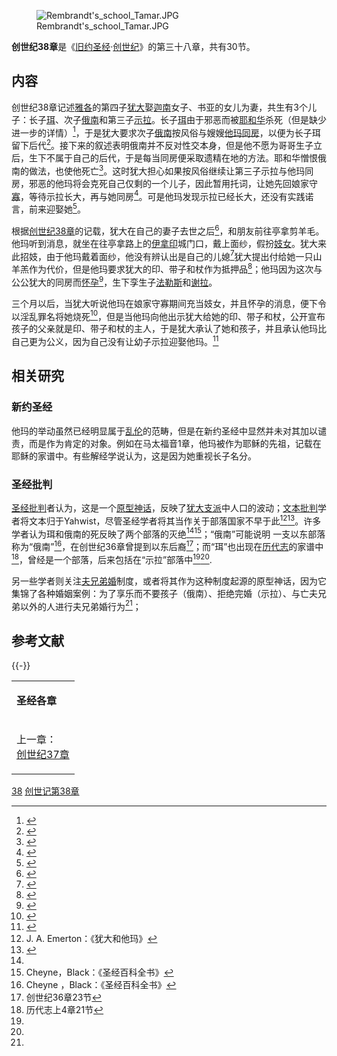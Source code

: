 [[Image:Rembrandt's_school_Tamar.JPG|thumb]]

'''创世纪38章'''是《[[旧约圣经|旧约圣经]]·[[创世纪|创世纪]]》的第三十八章，共有30节。

== 内容 ==

创世纪38章记述[[雅各|雅各]]的第四子[[犹大_(雅各第四子)|犹大]]娶[[迦南|迦南]]女子、书亚的女儿为妻，共生有3个儿子：长子[[珥|珥]]、次子[[俄南|俄南]]和第三子[[示拉|示拉]]。长子[[珥|珥]]由于邪恶而被[[耶和华|耶和华]]杀死（但是缺少进一步的详情）<ref>{{bibleverse||创世纪|38章7节|}}</ref>，于是犹大要求次子[[俄南|俄南]]按风俗与嫂嫂[[他玛|他玛]][[性交|同房]]，以便为长子珥留下后代<ref>{{bibleverse||创世纪|38章8节|}}</ref>。接下来的叙述表明俄南并不反对性交本身，但是他不愿为哥哥生子立后，生下不属于自己的后代，于是每当同房便采取遗精在地的方法。耶和华憎恨俄南的做法，也使他死亡<ref>{{bibleverse||创世纪|38章9-10节|}}</ref>。这时犹大担心如果按风俗继续让第三子示拉与他玛同房，邪恶的他玛将会克死自己仅剩的一个儿子，因此暂用托词，让她先回娘家守[[寡妇|寡]]，等待示拉长大，再与她同房<ref>{{bibleverse||创世纪|38章11节|}}</ref>。可是他玛发现示拉已经长大，还没有实践诺言，前来迎娶她<ref>{{bibleverse||创世纪|38章14节|}}</ref>。

根据[[创世纪38章|创世纪38章]]的记载，犹大在自己的妻子去世之后<ref>{{bibleverse||创世纪|38章12节|}}</ref>，和朋友前往亭拿剪羊毛。他玛听到消息，就坐在往亭拿路上的[[伊拿印|伊拿印]]城门口，戴上面纱，假扮[[妓女|妓女]]。犹大来此招妓，由于他玛戴着面纱，他没有辨认出是自己的儿媳<ref>{{bibleverse||创世纪|38章15-16节|}}</ref>犹大提出付给她一只山羊羔作为代价，但是他玛要求犹大的印、带子和杖作为抵押品<ref>{{bibleverse||创世纪|38章17-18节|}}</ref>；他玛因为这次与公公犹大的同房而[[怀孕|怀孕]]<ref>{{bibleverse||创世纪|38章18节|}}</ref>，生下孪生子[[法勒斯|法勒斯]]和[[谢拉|谢拉]]。

三个月以后，当犹大听说他玛在娘家守寡期间充当妓女，并且怀孕的消息，便下令以淫乱罪名将她烧死<ref>{{bibleverse||创世纪|38章24节|}}</ref>，但是当他玛向他出示犹大给她的印、带子和杖，公开宣布孩子的父亲就是印、带子和杖的主人，于是犹大承认了她和孩子，并且承认他玛比自己更为公义，因为自己没有让幼子示拉迎娶他玛。<ref>{{bibleverse||创世纪|38章25-26节|}}</ref>

== 相关研究 ==
=== 新约圣经 ===
他玛的举动虽然已经明显属于[[乱伦|乱伦]]的范畴，但是在新约圣经中显然并未对其加以谴责，而是作为肯定的对象。例如在马太福音1章，他玛被作为耶稣的先祖，记载在耶稣的家谱中。有些解经学说认为，这是因为她重视长子名分。

=== 圣经批判 ===
[[圣经批判|圣经批判]]者认为，这是一个[[原因论|原型神话]]，反映了[[犹大支派|犹大支派]]中人口的波动；[[文本批判|文本批判]]学者将文本归于Yahwist，尽管圣经学者将其当作关于部落国家不早于此<ref name="#1">J. A. Emerton：《犹大和他玛》</ref><ref>{{1911}}</ref>。许多学者认为珥和俄南的死反映了两个部落的灭绝<ref name="#1"/><ref>Cheyne，Black：《圣经百科全书》</ref>；“俄南”可能说明 一支以东部落称为“俄南”<ref name="#2">Cheyne ，Black：《圣经百科全书》</ref>，在创世纪36章曾提到以东后裔<ref>创世纪36章23节</ref>；而“珥”也出现在[[历代志|历代志]]的家谱中<ref>历代志上4章21节</ref>，曾经是一个部落，后来包括在“示拉”部落中<ref name="#1"/><ref name="#2"/>.

另一些学者则关注[[夫兄弟婚|夫兄弟婚]]制度，或者将其作为这种制度起源的原型神话，因为它集锦了各种婚姻案例：为了享乐而不要孩子（俄南）、拒绝完婚（示拉）、与亡夫兄弟以外的人进行夫兄弟婚行为<ref name="#1"/>；
 
== 参考文献 ==
{{Reflist}}

{{-}}
{| border="1" align="center" style="border-collapse: collapse; text-align:center;"
|- bgcolor="darkgray"
|colspan=3|'''圣经各章'''
|- bgcolor="gainsboro"
|上一章：<br />[[创世纪37章|创世纪37章]]
|'''[[创世纪|创世纪]]'''
|下一章：<br />[[创世纪39章|创世纪39章]]
|}

[[Category:创世记章节|38]]
[[Category:创世记第38章|]]